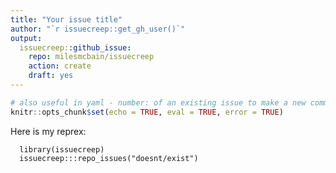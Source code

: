 ```yaml
---
title: "Your issue title"
author: "`r issuecreep::get_gh_user()`"
output: 
  issuecreep::github_issue:
    repo: milesmcbain/issuecreep
    action: create
    draft: yes
---
```


```r
# also useful in yaml - number: of an existing issue to make a new comment in thread
knitr::opts_chunk$set(echo = TRUE, eval = TRUE, error = TRUE)
```

Here is my reprex:

```reprex
  library(issuecreep)
  issuecreep:::repo_issues("doesnt/exist")
```
